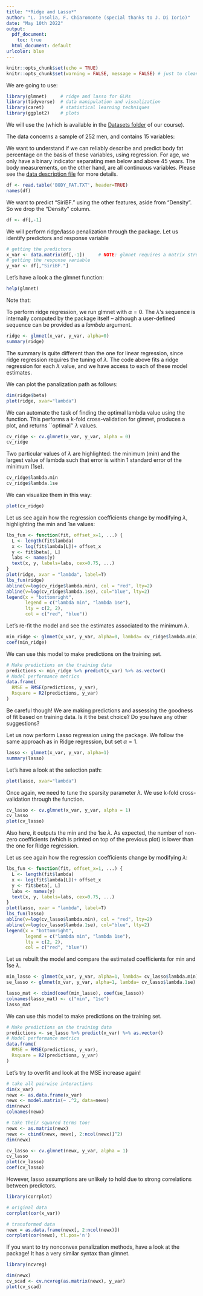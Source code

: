```yaml
---
title: "*Ridge and Lasso*"
author: "L. Insolia, F. Chiaromonte (special thanks to J. Di Iorio)"
date: "May 10th 2022"
output:
  pdf_document:
    toc: true
  html_document: default
urlcolor: blue
---
```



```r
knitr::opts_chunk$set(echo = TRUE)
knitr::opts_chunk$set(warning = FALSE, message = FALSE) # just to clean the pdf files, not recommended in practice!
```


\section{Introduction}

\subsection{Libraries}

We are going to use:
\begin{itemize}
  \item \textbf{glmnet}: \textit{Lasso and Elastic-Net Regularized Generalized Linear Models}
  \item \textbf{tidyverse}: \textit{Easily Install and Load the 'Tidyverse'}
  \item \textbf{caret}: \textit{Classification and Regression Training}
  \item \textbf{ggplot2}: \textit{Create Elegant Data Visualisations Using the Grammar of Graphics}
\end{itemize}


```r
library(glmnet)     # ridge and lasso for GLMs
library(tidyverse)  # data manipulation and visualization
library(caret)      # statistical learning techniques
library(ggplot2)    # plots
```

\subsection{Data}

We will use the \textbf{Body Fat dataset} (which is available in the [Datasets folder](https://github.com/EMbeDS-education/StatsAndComputing20212022/wiki/Datasets) of our course). 

The data concerns a sample of 252 men, and contains 15 variables: 
\begin{enumerate}
  \item	Density of the body, determined from underwater weighing
  \item	Percentage of body fat, calculated as a function of the Density according to Siri’s equation: (495/Density) – 450.
  \item	Indicator for Age group (binary; 0: up to 45 years, 1: over 45)
  \item	Weight (lbs)
  \item	Height (inches)
  \item	Neck circumference (cm)
  \item	Chest circumference (cm)
  \item	Abdomen circumference (cm)
  \item	Hip circumference (cm)
  \item	Thigh circumference (cm)
  \item	Knee circumference (cm)
  \item	Ankle circumference (cm)
  \item	Biceps circumference (cm)
  \item	Forearm circumference (cm)
  \item	Wrist circumference (cm)
\end{enumerate}

We want to understand if we can reliably describe and predict body fat percentage on the basis of these variables, using regression. For age, we only have a binary indicator separating men below and above 45 years. The body measurements, on the other hand, are all continuous variables. 
Please see the 
[data description file](https://github.com/EMbeDS-education/StatsAndComputing20212022/raw/main/datasets/DesciptionBodyFatdataset.doc) for more details.
```r
df <- read.table('BODY_FAT.TXT', header=TRUE)
names(df)
```

We want to predict "SiriBF." using the other features, aside from "Density".
So we drop the "Density" column.
```r
df <- df[,-1]
```


\section{Penalized regression}

We will perform ridge/lasso penalization through the \textbf{glmnet} package.
Let us identify predictors and response variable
```r
# getting the predictors
x_var <- data.matrix(df[,-1])     # NOTE: glmnet requires a matrix structure
# getting the response variable
y_var <- df[,"SiriBF."]
```

Let's have a look a the glmnet function:
```r
help(glmnet)
```

Note that:
\begin{itemize}
  \item $x$: input matrix
  \item $y$: response variable
  \item $\alpha$ is the elastic-net mixing parameter with range [0, 1]. 
Namely. $\alpha = 1$ is the lasso (default) and $\alpha = 0$ is the ridge.
  \item standardize is a logical flag for $x$ variable standardization, prior to fitting the model sequence. The coefficients are always returned on the original scale. Default is standardize=TRUE.
\end{itemize}

\subsection{Ridge}

To perform ridge regression, we run glmnet with $\alpha = 0$. 
The $\lambda$'s sequence is internally computed by the package itself -- although a user-defined sequence can be provided as a $lambda$ argument.
```r
ridge <- glmnet(x_var, y_var, alpha=0)
summary(ridge)
```
The summary is quite different than the one for linear regression, since ridge regression requires the tuning of $\lambda$. 
The code above fits a ridge regression for each $\lambda$ value, and we have access to each of these model estimates.

We can plot the panalization path as follows:
```r
dim(ridge$beta)
plot(ridge, xvar="lambda")
```


We can automate the task of finding the optimal lambda value using the \textbf{cv.glmnet} function. 
This performs a k-fold cross-validation for glmnet, produces a plot, and returns ``optimal'' $\lambda$ values.
```r
cv_ridge <- cv.glmnet(x_var, y_var, alpha = 0)
cv_ridge
```

Two particular values of $\lambda$ are highlighted: the minimum (min) and the largest value of lambda such that error is within 1 standard error of the minimum (1se). 
```r
cv_ridge$lambda.min
cv_ridge$lambda.1se
```

We can visualize them in this way:
```r
plot(cv_ridge)
```

Let us see again how the regression coefficients change by modifying $\lambda$, highlighting the min and 1se values:
```r
lbs_fun <- function(fit, offset_x=1, ...) {
  L <- length(fit$lambda)
  x <- log(fit$lambda[L])+ offset_x
  y <- fit$beta[, L]
  labs <- names(y)
  text(x, y, labels=labs, cex=0.75, ...)
}
plot(ridge, xvar = "lambda", label=T)
lbs_fun(ridge)
abline(v=log(cv_ridge$lambda.min), col = "red", lty=2)
abline(v=log(cv_ridge$lambda.1se), col="blue", lty=2)
legend(x = "bottomright",
       legend = c("lambda min", "lambda 1se"),
       lty = c(2, 2),
       col = c("red", "blue"))
```

Let's re-fit the model and see the estimates associated to the minimum $\lambda$.
```r
min_ridge <- glmnet(x_var, y_var, alpha=0, lambda= cv_ridge$lambda.min)
coef(min_ridge)
```

We can use this model to make predictions on the training set.
```r
# Make predictions on the training data
predictions <- min_ridge %>% predict(x_var) %>% as.vector()
# Model performance metrics
data.frame(
  RMSE = RMSE(predictions, y_var),
  Rsquare = R2(predictions, y_var)
)
```

Be careful though! We are making predictions and assessing the goodness of fit based on training data. Is it the best choice? Do you have any other suggestions?

\subsection{Lasso}

Let us now perform Lasso regression using the \textbf{glmnet} package.
We follow the same approach as in Ridge regression, but set $\alpha = 1$.
```r
lasso <- glmnet(x_var, y_var, alpha=1)
summary(lasso)
```

Let's have a look at the selection path:
```r
plot(lasso, xvar="lambda")
```


Once again, we need to tune the sparsity parameter $\lambda$.
We use k-fold cross-validation through the \textbf{cv.glmnet} function.
```r
cv_lasso <- cv.glmnet(x_var, y_var, alpha = 1)
cv_lasso
plot(cv_lasso)
```

Also here, it outputs the min and the 1se $\lambda$. 
As expected, the number of non-zero coefficients (which is printed on top of the previous plot) is lower than the one for Ridge regression.

Let us see again how the regression coefficients change by modifying $\lambda$:
```r
lbs_fun <- function(fit, offset_x=1, ...) {
  L <- length(fit$lambda)
  x <- log(fit$lambda[L])+ offset_x
  y <- fit$beta[, L]
  labs <- names(y)
  text(x, y, labels=labs, cex=0.75, ...)
}
plot(lasso, xvar = "lambda", label=T)
lbs_fun(lasso)
abline(v=log(cv_lasso$lambda.min), col = "red", lty=2)
abline(v=log(cv_lasso$lambda.1se), col="blue", lty=2)
legend(x = "bottomright",
       legend = c("lambda min", "lambda 1se"),
       lty = c(2, 2),
       col = c("red", "blue"))
```

Let us rebuilt the model and compare the estimated coefficients for min and 1se $\lambda$.
```r
min_lasso <- glmnet(x_var, y_var, alpha=1, lambda= cv_lasso$lambda.min)
se_lasso <- glmnet(x_var, y_var, alpha=1, lambda= cv_lasso$lambda.1se)

lasso_mat <- cbind(coef(min_lasso), coef(se_lasso))
colnames(lasso_mat) <- c("min", "1se")
lasso_mat

```

We can use this model to make predictions on the training set.
```r
# Make predictions on the training data
predictions <- se_lasso %>% predict(x_var) %>% as.vector()
# Model performance metrics
data.frame(
  RMSE = RMSE(predictions, y_var),
  Rsquare = R2(predictions, y_var)
)
```


Let's try to overfit and look at the MSE increase again!
```r
# take all pairwise interactions
dim(x_var)
newx <- as.data.frame(x_var)
newx <- model.matrix(~ .^2, data=newx)
dim(newx)
colnames(newx)

# take their squared terms too!
newx <- as.matrix(newx)
newx <- cbind(newx, newx[, 2:ncol(newx)]^2)
dim(newx)

cv_lasso <- cv.glmnet(newx, y_var, alpha = 1)
cv_lasso
plot(cv_lasso)
coef(cv_lasso)
```


However, lasso assumptions are unlikely to hold due to strong correlations between predictors.
```r
library(corrplot)

# original data
corrplot(cor(x_var))

# transformed data
newx = as.data.frame(newx[, 2:ncol(newx)])
corrplot(cor(newx), tl.pos='n')
```

\section{Nonconvex penalization methods}

If you want to try nonconvex penalization methods, have a look at the \textbf{ncvreg} package!
It has a very similar syntax than glmnet.
```r
library(ncvreg)

dim(newx)
cv_scad <- cv.ncvreg(as.matrix(newx), y_var)
plot(cv_scad)
```

